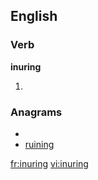 ==English==

===Verb===
'''inuring'''

# {{present participle of|[[inure]]}}

===Anagrams===
* {{alphagram|giinnru}}
* [[ruining#English|ruining]]

[[fr:inuring]]
[[vi:inuring]]